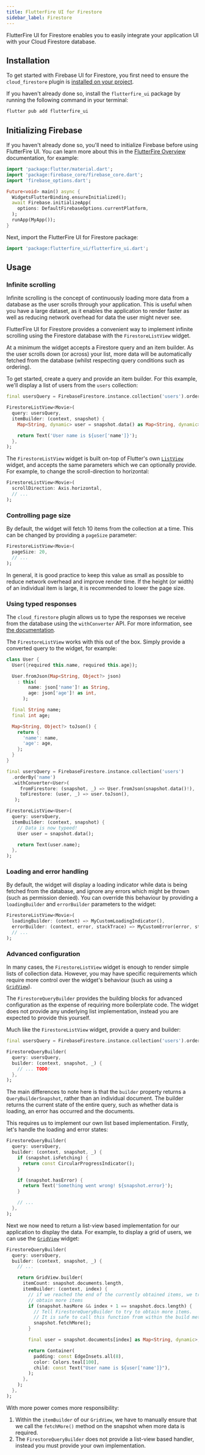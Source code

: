 ```yaml
---
title: FlutterFire UI for Firestore
sidebar_label: Firestore
---
```


FlutterFire UI for Firestore enables you to easily integrate your application UI with your Cloud
Firestore database.

## Installation

To get started with Firebase UI for Firestore, you first need to ensure the `cloud_firestore` plugin is
[installed on your project](https://firebase.flutter.dev/docs/firestore/overview#installation).

If you haven't already done so, install the `flutterfire_ui` package by running the following command in your terminal:

```bash
flutter pub add flutterfire_ui
```

## Initializing Firebase

If you haven't already done so, you'll need to initialize Firebase before using FlutterFire UI.
You can learn more about this in the [FlutterFire Overview](https://firebase.flutter.dev/docs/overview#initializing-flutterfire)
documentation, for example:

```dart title="lib/main.dart"
import 'package:flutter/material.dart';
import 'package:firebase_core/firebase_core.dart';
import 'firebase_options.dart';

Future<void> main() async {
  WidgetsFlutterBinding.ensureInitialized();
  await Firebase.initializeApp(
    options: DefaultFirebaseOptions.currentPlatform,
  );
  runApp(MyApp());
}
```

Next, import the FlutterFire UI for Firestore package:

```dart
import 'package:flutterfire_ui/flutterfire_ui.dart';
```

## Usage

### Infinite scrolling

Infinite scrolling is the concept of continuously loading more data from a database
as the user scrolls through your application. This is useful when you have a large
dataset, as it enables the application to render faster as well as reducing network
overhead for data the user might never see.

FlutterFire UI for Firestore provides a convenient way to implement infinite scrolling
using the Firestore database with the `FirestoreListView` widget.

At a minimum the widget accepts a Firestore query and an item builder. As the user scrolls
down (or across) your list, more data will be automatically fetched from the database (whilst
respecting query conditions such as ordering).

To get started, create a query and provide an item builder. For this example, we'll display
a list of users from the `users` collection:

```dart
final usersQuery = FirebaseFirestore.instance.collection('users').orderBy('name');

FirestoreListView<Movie>(
  query: usersQuery,
  itemBuilder: (context, snapshot) {
    Map<String, dynamic> user = snapshot.data() as Map<String, dynamic>;

    return Text('User name is ${user['name']}');
  },
);
```

The `FirestoreListView` widget is built on-top of Flutter's own [`ListView`](https://api.flutter.dev/flutter/widgets/ListView-class.html)
widget, and accepts the same parameters which we can optionally provide. For example, to change the scroll-direction to horizontal:

```dart
FirestoreListView<Movie>(
  scrollDirection: Axis.horizontal,
  // ...
);
```

### Controlling page size

By default, the widget will fetch 10 items from the collection at a time. This can be changed by providing a `pageSize` parameter:

```dart
FirestoreListView<Movie>(
  pageSize: 20,
  // ...
);
```

In general, it is good practice to keep this value as small as possible to reduce network overhead and improve render time. If the height (or width)
of an individual item is large, it is recommended to lower the page size.

### Using typed responses

The `cloud_firestore` plugin allows us to type the responses we receive from the database using the `withConverter` API. For more information,
see [the documentation](firestore/usage.mdx#typing-collectionreference-and-documentreference).

The `FirestoreListView` works with this out of the box. Simply provide a converted query to the widget, for example:

```dart
class User {
  User({required this.name, required this.age});

  User.fromJson(Map<String, Object?> json)
    : this(
        name: json['name']! as String,
        age: json['age']! as int,
      );

  final String name;
  final int age;

  Map<String, Object?> toJson() {
    return {
      'name': name,
      'age': age,
    };
  }
}

final usersQuery = FirebaseFirestore.instance.collection('users')
  .orderBy('name')
  .withConverter<User>(
     fromFirestore: (snapshot, _) => User.fromJson(snapshot.data()!),
     toFirestore: (user, _) => user.toJson(),
   );

FirestoreListView<User>(
  query: usersQuery,
  itemBuilder: (context, snapshot) {
    // Data is now typeed!
    User user = snapshot.data();

    return Text(user.name);
  },
);
```

### Loading and error handling

By default, the widget will display a loading indicator while data is being fetched from the database, and ignore any errors which might be thrown
(such as permission denied). You can override this behaviour by providing a `loadingBuilder` and `errorBuilder` parameters to the widget:

```dart
FirestoreListView<Movie>(
  loadingBuilder: (context) => MyCustomLoadingIndicator(),
  errorBuilder: (context, error, stackTrace) => MyCustomError(error, stackTrace),
  // ...
);
```

### Advanced configuration

In many cases, the `FirestoreListView` widget is enough to render simple lists of collection data.
However, you may have specific requirements which require more control over the widget's behaviour
(such as using a [`GridView`](https://api.flutter.dev/flutter/widgets/GridView-class.html)).

The `FirestoreQueryBuilder` provides the building blocks for advanced configuration as the expense of
requiring more boilerplate code. The widget does not provide any underlying list implementation, instead
you are expected to provide this yourself.

Much like the `FirestoreListView` widget, provide a query and builder:

```dart
final usersQuery = FirebaseFirestore.instance.collection('users').orderBy('name');

FirestoreQueryBuilder(
  query: usersQuery,
  builder: (context, snapshot, _) {
    // ... TODO!
  },
);
```

The main differences to note here is that the `builder` property returns a `QueryBuilderSnapshot`, rather
than an individual document. The builder returns the current state of the entire query, such as whether
data is loading, an error has occurred and the documents.

This requires us to implement our own list based implementation. Firstly, let's handle the loading and error
states:

```dart
FirestoreQueryBuilder(
  query: usersQuery,
  builder: (context, snapshot, _) {
    if (snapshot.isFetching) {
      return const CircularProgressIndicator();
    }

    if (snapshot.hasError) {
      return Text('Something went wrong! ${snapshot.error}');
    }

    // ...
  },
);
```

Next we now need to return a list-view based implementation for our application to display the data. For example,
to display a grid of users, we can use the [`GridView`](https://api.flutter.dev/flutter/widgets/GridView-class.html) widget:

```dart
FirestoreQueryBuilder(
  query: usersQuery,
  builder: (context, snapshot, _) {
    // ...

    return GridView.builder(
      itemCount: snapshot.documents.length,
      itemBuilder: (context, index) {
        // if we reached the end of the currently obtained items, we try to
        // obtain more items
        if (snapshot.hasMore && index + 1 == snapshot.docs.length) {
          // Tell FirestoreQueryBuilder to try to obtain more items.
          // It is safe to call this function from within the build method.
          snapshot.fetchMore();
        }

        final user = snapshot.documents[index] as Map<String, dynamic>;

        return Container(
          padding: const EdgeInsets.all(8),
          color: Colors.teal[100],
          child: const Text("User name is ${user['name']}"),
        );
      },
    );
  },
);
```

With more power comes more responsibility:

1. Within the `itemBuilder` of our `GridView`, we have to manually ensure that we call the `fetchMore()` method on the snapshot when more data is required.
1. The `FirestoreQueryBuilder` does not provide a list-view based handler, instead you must provide your own implementation.

